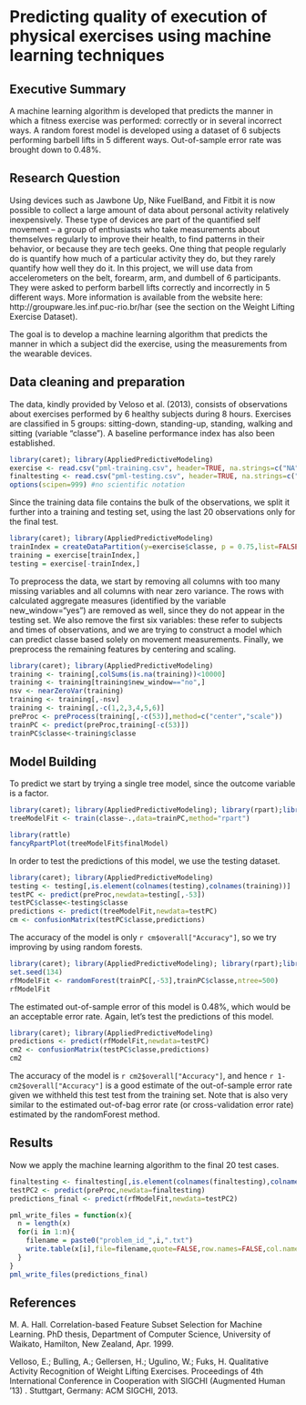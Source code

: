 Predicting quality of execution of physical exercises using machine learning techniques
===============================================================================

## Executive Summary

A machine learning algorithm is developed that predicts the manner in which a fitness exercise was performed: correctly or in several incorrect ways. A random forest model is developed using a dataset of 6 subjects performing barbell lifts in 5 different ways. Out-of-sample error rate was brought down to 0.48%.

## Research Question

Using devices such as Jawbone Up, Nike FuelBand, and Fitbit it is now possible to collect a large amount of data about personal activity relatively inexpensively. These type of devices are part of the quantified self movement – a group of enthusiasts who take measurements about themselves regularly to improve their health, to find patterns in their behavior, or because they are tech geeks. One thing that people regularly do is quantify how much of a particular activity they do, but they rarely quantify how well they do it. In this project, we will use data from accelerometers on the belt, forearm, arm, and dumbell of 6 participants. They were asked to perform barbell lifts correctly and incorrectly in 5 different ways. More information is available from the website here: http://groupware.les.inf.puc-rio.br/har (see the section on the Weight Lifting Exercise Dataset).

The goal is to develop a machine learning algorithm that predicts the manner in which a subject did the exercise, using the measurements from the wearable devices.


## Data cleaning and preparation

The data, kindly provided by Veloso et al. (2013), consists of observations about exercises performed by 6 healthy subjects during 8 hours. Exercises are classified in 5 groups: sitting-down, standing-up, standing, walking and sitting (variable "classe"). A baseline performance index has also been established.

```r
library(caret); library(AppliedPredictiveModeling)
exercise <- read.csv("pml-training.csv", header=TRUE, na.strings=c("NA"))
finaltesting <- read.csv("pml-testing.csv", header=TRUE, na.strings=c("NA"))
options(scipen=999) #no scientific notation
```

Since the training data file contains the bulk of the observations, we split it further into a training and testing set, using the last 20 observations only for the final test.

```r
library(caret); library(AppliedPredictiveModeling)
trainIndex = createDataPartition(y=exercise$classe, p = 0.75,list=FALSE)
training = exercise[trainIndex,]
testing = exercise[-trainIndex,]
```

To preprocess the data, we start by removing all columns with too many missing variables and all columns with near zero variance. The rows with calculated aggregate measures (identified by the variable new_window="yes") are removed as well, since they do not appear in the testing set. We also remove the first six variables: these refer to subjects and times of observations, and we are trying to construct a model which can predict classe based solely on movement measurements. Finally, we preprocess the remaining features by centering and scaling.

```r
library(caret); library(AppliedPredictiveModeling)
training <- training[,colSums(is.na(training))<10000]
training <- training[training$new_window=="no",]
nsv <- nearZeroVar(training)
training <- training[,-nsv]
training <- training[,-c(1,2,3,4,5,6)]
preProc <- preProcess(training[,-c(53)],method=c("center","scale"))
trainPC <- predict(preProc,training[-c(53)])
trainPC$classe<-training$classe
```

## Model Building

To predict we start by trying a single tree model, since the outcome variable is a factor. 

```r
library(caret); library(AppliedPredictiveModeling); library(rpart);library(e1071)
treeModelFit <- train(classe~.,data=trainPC,method="rpart")
```

```r
library(rattle)
fancyRpartPlot(treeModelFit$finalModel)
```

In order to test the predictions of this model, we use the testing dataset.

```r
library(caret); library(AppliedPredictiveModeling)
testing <- testing[,is.element(colnames(testing),colnames(training))]
testPC <- predict(preProc,newdata=testing[,-53])
testPC$classe<-testing$classe
predictions <- predict(treeModelFit,newdata=testPC)
cm <- confusionMatrix(testPC$classe,predictions)
```

The accuracy of the model is only `r cm$overall["Accuracy"]`, so we try improving by using random forests.

```r
library(caret); library(AppliedPredictiveModeling); library(rpart);library(e1071);library(randomForest)
set.seed(134)
rfModelFit <- randomForest(trainPC[,-53],trainPC$classe,ntree=500)
rfModelFit
```

The estimated out-of-sample error of this model is 0.48%, which would be an acceptable error rate. Again, let's test the predictions of this model.

```r
library(caret); library(AppliedPredictiveModeling)
predictions <- predict(rfModelFit,newdata=testPC)
cm2 <- confusionMatrix(testPC$classe,predictions)
cm2
```

The accuracy of the model is `r cm2$overall["Accuracy"]`, and hence `r 1-cm2$overall["Accuracy"]` is a good estimate of the out-of-sample error rate given we withheld this test test from the training set. Note that is also very similar to the estimated out-of-bag error rate (or cross-validation error rate) estimated by the randomForest method.

## Results

Now we apply the machine learning algorithm to the final 20 test cases.

```r
finaltesting <- finaltesting[,is.element(colnames(finaltesting),colnames(training))]
testPC2 <- predict(preProc,newdata=finaltesting)
predictions_final <- predict(rfModelFit,newdata=testPC2)
```

```r
pml_write_files = function(x){
  n = length(x)
  for(i in 1:n){
    filename = paste0("problem_id_",i,".txt")
    write.table(x[i],file=filename,quote=FALSE,row.names=FALSE,col.names=FALSE)
  }
}
pml_write_files(predictions_final)
```


## References

M. A. Hall. Correlation-based Feature Subset Selection
for Machine Learning. PhD thesis, Department of
Computer Science, University of Waikato, Hamilton,
New Zealand, Apr. 1999.

Velloso, E.; Bulling, A.; Gellersen, H.; Ugulino, W.; Fuks, H. Qualitative Activity Recognition of Weight Lifting Exercises. Proceedings of 4th International Conference in Cooperation with SIGCHI (Augmented Human '13) . Stuttgart, Germany: ACM SIGCHI, 2013.

